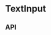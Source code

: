 
<Meta title="Form Elements/TextInput" component={TextInput} />

# TextInput

<Canvas>
  <Story name="Base component">
    <Podium horizontalPadding="small" verticalPadding="small">
      <TextInput
        id="test-input"
        theme={knobs.select('theme', ['dark', 'light'], 'dark', 'Presentation')}
      />
    </Podium>
  </Story>
</Canvas>

## API

<ArgsTable of={TextInput} />
